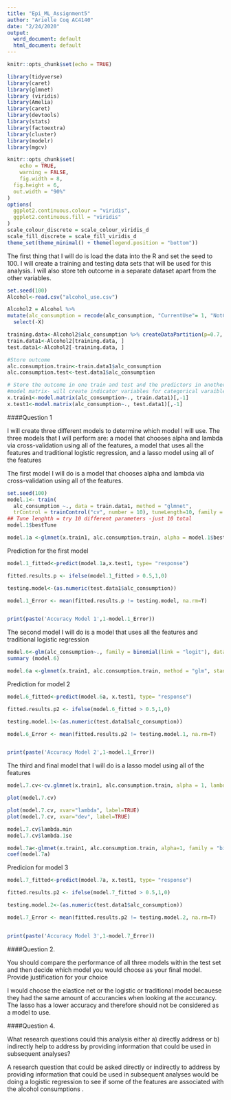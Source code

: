 ```yaml
---
title: "Epi_ML_Assignment5"
author: "Arielle Coq AC4140"
date: "2/24/2020"
output:
  word_document: default
  html_document: default
---
```


```r
knitr::opts_chunk$set(echo = TRUE)

library(tidyverse)
library(caret)
library(glmnet)
library (viridis)
library(Amelia)
library(caret)
library(devtools)
library(stats)
library(factoextra)
library(cluster)
library(modelr)
library(mgcv)

knitr::opts_chunk$set(
	echo = TRUE,
	warning = FALSE,
	fig.width = 8, 
  fig.height = 6,
  out.width = "90%"
)
options(
  ggplot2.continuous.colour = "viridis",
  ggplot2.continuous.fill = "viridis"
)
scale_colour_discrete = scale_colour_viridis_d
scale_fill_discrete = scale_fill_viridis_d
theme_set(theme_minimal() + theme(legend.position = "bottom"))
```

The first thing that I will do is load the data into the R and set the seed to 100. I will create a training and testing data sets that will be used for this analysis. I will also store teh outcome in a separate dataset apart from the other variables. 

```r
set.seed(100)
Alcohol<-read.csv("alcohol_use.csv")

Alcohol2 = Alcohol %>% 
mutate(alc_consumption = recode(alc_consumption, "CurrentUse"= 1, "NotCurrentUse" = 0)) %>% 
  select(-X)

training.data<-Alcohol2$alc_consumption %>% createDataPartition(p=0.7, list=F)
train.data1<-Alcohol2[training.data, ]
test.data1<-Alcohol2[-training.data, ]

#Store outcome 
alc.consumption.train<-train.data1$alc_consumption
alc.consumption.test<-test.data1$alc_consumption

# Store the outcome in one train and test and the predictors in another 
#model matrix- will create indicator variables for categorical varaibles, it does not do anything to the continuous variables
x.train1<-model.matrix(alc_consumption~., train.data1)[,-1]
x.test1<-model.matrix(alc_consumption~., test.data1)[,-1]
```

####Question 1

I will create three different models to determine which model I will use. The three models that I will perform are: a model that chooses alpha and lambda via cross-validation using all of the features, a model that uses all the features and traditional logistic regression, and a lasso model using all of the features

The first model I will do is a model that chooses alpha and lambda via cross-validation using all of the features.


```r
set.seed(100)
model.1<- train(
  alc_consumption ~., data = train.data1, method = "glmnet",
  trControl = trainControl("cv", number = 10), tuneLength=10, family = "binomial")
## Tune lenghth = try 10 different parameters -just 10 total 
model.1$bestTune

model.1a <-glmnet(x.train1, alc.consumption.train, alpha = model.1$bestTune$alpha, lambda = model.1$bestTune$lambda, standardize = TRUE, family = "binomial")
```

Prediction for the first model 

```r
model.1_fitted<-predict(model.1a,x.test1, type= "response")

fitted.results.p <- ifelse(model.1_fitted > 0.5,1,0)

testing.model<-(as.numeric(test.data1$alc_consumption))

model.1_Error <- mean(fitted.results.p != testing.model, na.rm=T)


print(paste('Accuracy Model 1',1-model.1_Error))
```

The second model I will do is a model that uses all the features and traditional logistic regression

```r
model.6<-glm(alc_consumption~., family = binomial(link = "logit"), data = train.data1)
summary (model.6)

model.6a <-glmnet(x.train1, alc.consumption.train, method = "glm", standardize = TRUE, family = "binomial")
```

Prediction for model 2 

```r
model.6_fitted<-predict(model.6a, x.test1, type= "response")

fitted.results.p2 <- ifelse(model.6_fitted > 0.5,1,0)

testing.model.1<-(as.numeric(test.data1$alc_consumption))

model.6_Error <- mean(fitted.results.p2 != testing.model.1, na.rm=T)


print(paste('Accuracy Model 2',1-model.1_Error))
```

The third and final model that I will do is a lasso model using all of the features 

```r
model.7.cv<-cv.glmnet(x.train1, alc.consumption.train, alpha = 1, lambda = exp(seq(-10, 0, length = 100)), family = "binomial")

plot(model.7.cv)

plot(model.7.cv, xvar="lambda", label=TRUE)
plot(model.7.cv, xvar="dev", label=TRUE)

model.7.cv$lambda.min
model.7.cv$lambda.1se

model.7a<-glmnet(x.train1, alc.consumption.train, alpha=1, family = "binomial", lambda=model.7.cv$lambda.min)
coef(model.7a)
```

Predicion for model 3 

```r
model.7_fitted<-predict(model.7a, x.test1, type= "response")

fitted.results.p2 <- ifelse(model.7_fitted > 0.5,1,0)

testing.model.2<-(as.numeric(test.data1$alc_consumption))

model.7_Error <- mean(fitted.results.p2 != testing.model.2, na.rm=T)


print(paste('Accuracy Model 3',1-model.7_Error))
```

####Question 2.

You should compare the performance of all three models within the test set and then decide which model you would choose as your final model. Provide justification for your choice

I would choose the elastice net or the logistic or traditional model becauese they had the same amount of accurancies when looking at the accurancy. The lasso has a lower accuracy and therefore should not be considered as a model to use. 

####Question 4.

What research questions could this analysis either a) directly address or b) indirectly help to address by providing information that could be used in subsequent analyses?

A research question that could be asked directly or indirectly to address by providing information that could be used in subsequent analyses would be doing a logistic regression to see if some of the features are associated with the alcohol consumptions . 
